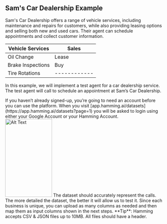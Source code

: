 ## Sam's Car Dealership Example

Sam's Car Dealership offers a range of vehicle services, including maintenance and repairs for customers, while also providing leasing options and selling both new and used cars. Their agent can schedule appointments and collect customer information.

| Vehicle Services  | Sales     | 
|------------|------------------|
| Oil Change | Lease            |
| Brake Inspections | Buy       |
| Tire Rotations |------------  | 


In this example, we will implement a test agent for a car dealership service. The test agent will call to schedule an appointment at Sam’s Car Dealership.


<AccordionGroup>
  <Accordion icon="rectangle-terminal" title="1. Sign-up or Log-in to Hamming">
    If you haven’t already signed-up, you’re going to need an account before you can use the 
    platform. When you visit [app.hamming.ai/datasets](https://app.hamming.ai/datasets?page=1) you 
    will be asked to login using either your Google Account or your Hamming Account.
    <img src="./images/login-screen.png" alt="Alt Text" width="150" height="250" />
  </Accordion>
</AccordionGroup>

<AccordionGroup>
  <Accordion icon="rectangle-terminal" title="2. Create A Dataset"">
    The dataset should accurately represent the calls. The more detailed the dataset, the better it       will allow us to test it. Since each business is unique, you can upload as many columns as needed     and then map them as input columns shown in the next steps.
    <Tip>
      **Tip**: Hamming accepts CSV & JSON files up to 10MB. All files should have a header.
    </Tip>
  </Accordion>
</AccordionGroup>





